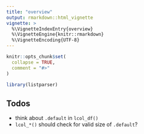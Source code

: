 ```yaml
---
title: "overview"
output: rmarkdown::html_vignette
vignette: >
  %\VignetteIndexEntry{overview}
  %\VignetteEngine{knitr::rmarkdown}
  %\VignetteEncoding{UTF-8}
---
```


```r
knitr::opts_chunk$set(
  collapse = TRUE,
  comment = "#>"
)
```

```r
library(listparser)
```

## Todos

* think about `.default` in `lcol_df()`
* `lcol_*()` should check for valid size of `.default`?

<!-- ## Overview -->

<!-- ```{r} -->
<!-- recordlist <- list( -->
<!--   list( -->
<!--     chr = "a", -->
<!--     int = 1 -->
<!--   ), -->
<!--   list( -->
<!--     chr = "b", -->
<!--     int = 2 -->
<!--   ) -->
<!-- ) -->

<!-- result <- tibblify(recordlist, col_specs = lcols(.default = lcol_guess(zap()))) -->
<!-- get_spec(result) -->
<!-- ``` -->


<!-- ```{r} -->
<!-- recordlist <- list( -->
<!--   list( -->
<!--     df = list( -->
<!--       chr = "a", -->
<!--       int = 1 -->
<!--     ) -->
<!--   ), -->
<!--   list( -->
<!--     df = list( -->
<!--       chr = "b", -->
<!--       int = 2 -->
<!--     ) -->
<!--   ) -->
<!-- ) -->

<!-- result <- tibblify(recordlist, col_specs = lcols(.default = lcol_guess(zap()))) -->
<!-- get_spec(result) -->
<!-- ``` -->


<!-- ```{r} -->
<!-- (result <- tibblify( -->
<!--   repurrrsive::discog %>%  -->
<!--     purrr::map("basic_information"), -->
<!--   lcols(.default = lcol_guess(zap()))) -->
<!-- ) -->
<!-- ``` -->

<!-- ```{r} -->
<!-- dplyr::glimpse(result$basic_information) -->
<!-- ``` -->


<!-- ```{r} -->
<!-- get_spec(result) -->
<!-- ``` -->



<!-- ```{r} -->
<!-- col_specs <- lcols( -->
<!--   lcol_df( -->
<!--     "df", -->
<!--     lcol_chr("chr", .default = NA_character_), -->
<!--     lcol_int("int") -->
<!--   ) -->
<!--   # lcol_int("int"), -->
<!--   # lcol_lst_flat("chr_lst") -->
<!-- ) -->

<!-- lcols( -->
<!--   .default = lcol_skip -->
<!-- ) -->

<!-- tibblify(recordlist, col_specs) -->
<!-- ``` -->

<!-- ```{r} -->
<!-- col_specs <- lcols( -->
<!--   lcol_chr("chr", .default = NA_character_), -->
<!--   lcol_int("int"), -->
<!-- ) -->
<!-- tibblify(recordlist, col_specs) -->

<!-- col_specs <- lcols( -->
<!--   lcol_chr("chr"), -->
<!--   lcol_int("int"), -->
<!-- ) -->
<!-- tibblify(recordlist, col_specs) -->
<!-- ``` -->


<!-- ## Conversion: List to vec -->

<!-- ```{r} -->
<!-- purrr::map(recordlist, "chr", .default = NA_character_) %>%  -->
<!--   vec_unchop() -->

<!-- purrr::map(recordlist, "int", .default = integer()) %>%  -->
<!--   vec_unchop() -->

<!-- purrr::map(recordlist, "chr_lst") -->

<!-- vec_unchop(list(1:2, 3), ptype = integer()) -->

<!-- vec_unchop(list(Sys.time(), Sys.time()), ptype = Sys.time()) -->
<!-- vec_unchop(list(Sys.Date(), Sys.Date())) -->
<!-- ``` -->



<!-- ```{r} -->
<!-- tibblify(recordlist, col_specs) -->
<!-- ``` -->
